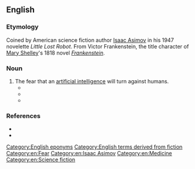 ==English==

===Etymology===
Coined by American science fiction author [[wikipedia:Isaac Asimov|Isaac Asimov]] in his 1947 novelette ''Little Lost Robot''. From Victor Frankenstein, the title character of [[wikipedia:Mary Shelley|Mary Shelley]]'s 1818 novel ''[[wikipedia:Frankenstein|Frankenstein]]''.

===Noun===
{{en-noun|es}}

# The fear that an [[artificial intelligence]] will turn against humans.
#* {{quote-journal
|en
|year=1947
|month=March
|first=Isaac
|last=Asimov
|authorlink=Isaac Asimov
|magazine=[[wikipedia:Analog Science Fiction and Fact|Astounding Science Fiction]]
|title=[[wikipedia:Little Lost Robot|Little Lost Robot]]
|volume=39
|issue=1
|page=116
|passage=I'll admit that this '''Frankenstein Complex''' you're exhibiting has a certain justification—hence the First Law in the first place.
}}
#* {{quote-journal
|en
|year=1987
|month=December
|first=Lois McMaster
|last=Bujold
|authorlink=Lois McMaster Bujold
|magazine=[[wikipedia:Analog Science Fiction and Fact|Analog Science Fiction/Science Fact]]
|title=Falling Free
|volume=108
|issue=13
|page=30
|passage=Mr. Graf, you're still disturbed. You sure you're not harboring just a little of the old '''Frankenstein complex''' about all this? It's all right to admit it to me—in fact, I want you to talk about it.
}}
#* {{quote-book
|en
|year=1992
|first=Joseph C.
|last=Segen
|title=The Dictionary of Modern Medicine
|isbn=9781850703211
|page=234
|passage=The central character of Mary Shelley's novel by the same name 'Frankenstein' is used as an adjective in a variety of biomedical contexts, eg. '''Frankenstein complex''' The fear that machines via artificial intelligence may replace physicians
}}

===References===
* {{R:Brave New Words|pages=67–68}}
* {{R:OED SF|456|Frankenstein complex n.}}

[[Category:English eponyms]]
[[Category:English terms derived from fiction]]
[[Category:en:Fear]]
[[Category:en:Isaac Asimov]]
[[Category:en:Medicine]]
[[Category:en:Science fiction]]